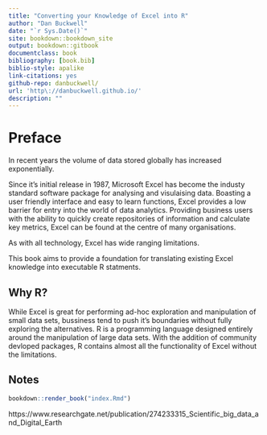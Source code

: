 ```yaml
--- 
title: "Converting your Knowledge of Excel into R"
author: "Dan Buckwell"
date: "`r Sys.Date()`"
site: bookdown::bookdown_site
output: bookdown::gitbook
documentclass: book
bibliography: [book.bib]
biblio-style: apalike
link-citations: yes
github-repo: danbuckwell/
url: 'http\://danbuckwell.github.io/'
description: ""
---
```


# Preface {-}

In recent years the volume of data stored globally has increased exponentially.

Since it's initial release in 1987, Microsoft Excel has become the industy standard software package for analysing and visulaising data. Boasting a user friendly interface and easy to learn functions, Excel provides a low barrier for entry into the world of data analytics. Providing business users with the ability to quickly create repositories of information and calculate key metrics, Excel can be found at the centre of many organisations.

As with all technology, Excel has wide ranging limitations.

This book aims to provide a foundation for translating existing Excel knowledge into executable R statments.

## Why R? {-}

While Excel is great for performing ad-hoc exploration and manipulation of small data sets, bussiness tend to push it's boundaries without fully exploring the alternatives. R is a programming language designed entirely around the manipulation of large data sets. With the addition of community devloped packages, R contains almost all the functionality of Excel without the limitations.

## Notes {-}

```r
bookdown::render_book("index.Rmd")
```

https://www.researchgate.net/publication/274233315_Scientific_big_data_and_Digital_Earth

